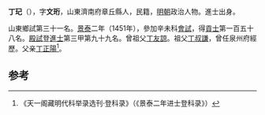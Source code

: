 '''丁玘'''（{{bd|1409年||？}}），字'''文珩'''，山東濟南府章丘縣人，民籍，[[明朝|明朝]]政治人物。進士出身。

山東鄉試第三十一名。[[景泰|景泰]]二年（1451年），參加辛未科[[會試|會試]]，得[[貢士|貢士]]第一百五十八名。[[殿試|殿試]]登[[進士|進士]]第三甲第九十九名。曾祖父[[丁友諒|丁友諒]]。祖父[[丁叔謙|丁叔謙]]，曾任泉州府經歷。父亲[[丁正陽|丁正陽]]<ref>《天一阁藏明代科举录选刊·登科录》（《景泰二年进士登科录》）</ref>。

==参考==
{{reflist}}
{{明朝人物小作品}}
{{景泰二年辛未科殿試金榜}}